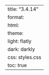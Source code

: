 ---
title: "3.4.14"
format:
    html:
        theme:
            light: flatly
            dark: darkly
        css: styles.css
        toc: true
---